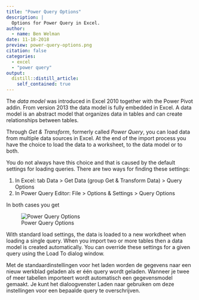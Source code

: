 ```yaml
---
title: "Power Query Options"
description: |
  Options for Power Query in Excel.
author:
  - name: Ben Welman
date: 11-18-2018
preview: power-query-options.png
citation: false
categories:
  - excel
  - "power query"
output:
  distill::distill_article:
    self_contained: true
---
```


The *data model* was introduced in Excel 2010 together with the Power Pivot addin. From version 2013 the data model is fully embedded in Excel. A data model is an abstract model that organizes data in tables and can create relationships between tables.

Through *Get & Transform*, formerly called *Power Query*, you can load data from multiple data sources in Excel. At the end of the import process you have the choice to load the data to a worksheet, to the data model or to both. 

You do not always have this choice and that is caused by the default settings for loading queries. There are two ways for finding these settings:

1.  In Excel: tab Data > Get Data (group Get & Transform Data) > Query Options
2.  In Power Query Editor: File > Options & Settings > Query Options

In both cases you get

![Power Query Options](power-query-options.png)

With standard load settings, the data is loaded to a new workdheet when loading a single query. When you import two or more tables then a data model is created automatically. You can override these settings for a given query using the Load To dialog window.

Met de standaardinstellingen voor het laden worden de gegevens naar een nieuw werkblad geladen als er één query wordt geladen. Wanneer je twee of meer tabellen importeert wordt automatisch een gegevensmodel gemaakt. Je kunt het dialoogvenster Laden naar gebruiken om deze instellingen voor een bepaalde query te overschrijven.
